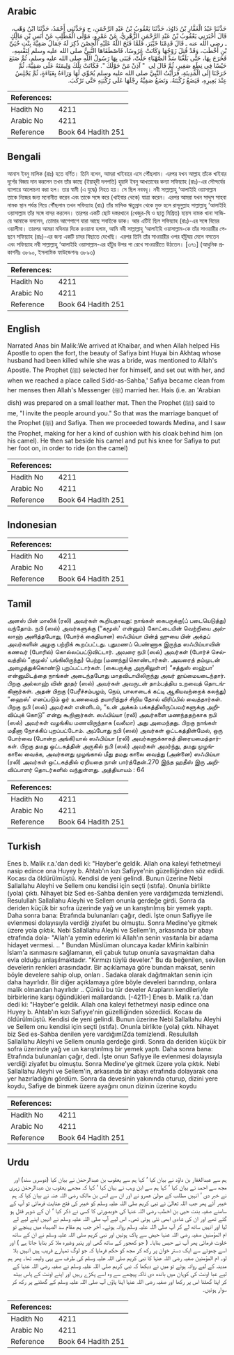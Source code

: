 ## Arabic


<div dir="rtl" lang="ar" style={{fontSize:'larger',backgroundColor:'#f8f9fa',padding:20}}>
حَدَّثَنَا عَبْدُ الْغَفَّارِ بْنُ دَاوُدَ، حَدَّثَنَا يَعْقُوبُ بْنُ عَبْدِ الرَّحْمَنِ، ح وَحَدَّثَنِي أَحْمَدُ، حَدَّثَنَا ابْنُ وَهْبٍ، قَالَ أَخْبَرَنِي يَعْقُوبُ بْنُ عَبْدِ الرَّحْمَنِ الزُّهْرِيُّ، عَنْ عَمْرٍو، مَوْلَى الْمُطَّلِبِ عَنْ أَنَسِ بْنِ مَالِكٍ ـ رضى الله عنه ـ قَالَ قَدِمْنَا خَيْبَرَ، فَلَمَّا فَتَحَ اللَّهُ عَلَيْهِ الْحِصْنَ ذُكِرَ لَهُ جَمَالُ صَفِيَّةَ بِنْتِ حُيَىِّ بْنِ أَخْطَبَ، وَقَدْ قُتِلَ زَوْجُهَا وَكَانَتْ عَرُوسًا، فَاصْطَفَاهَا النَّبِيُّ صلى الله عليه وسلم لِنَفْسِهِ، فَخَرَجَ بِهَا، حَتَّى بَلَغْنَا سَدَّ الصَّهْبَاءِ حَلَّتْ، فَبَنَى بِهَا رَسُولُ اللَّهِ صلى الله عليه وسلم، ثُمَّ صَنَعَ حَيْسًا فِي نِطَعٍ صَغِيرٍ، ثُمَّ قَالَ لِي ‏ "‏ آذِنْ مَنْ حَوْلَكَ ‏"‏‏.‏ فَكَانَتْ تِلْكَ وَلِيمَتَهُ عَلَى صَفِيَّةَ، ثُمَّ خَرَجْنَا إِلَى الْمَدِينَةِ، فَرَأَيْتُ النَّبِيَّ صلى الله عليه وسلم يُحَوِّي لَهَا وَرَاءَهُ بِعَبَاءَةٍ، ثُمَّ يَجْلِسُ عِنْدَ بَعِيرِهِ، فَيَضَعُ رُكْبَتَهُ، وَتَضَعُ صَفِيَّةُ رِجْلَهَا عَلَى رُكْبَتِهِ حَتَّى تَرْكَبَ‏.‏
</div>
<div style={{backgroundColor:'#f8f9fa',padding:20, marginBottom: 10}}><table> <thead> <tr> <th>References:</th> <th></th> </tr> </thead> <tbody><tr><td>Hadith No</td><td>4211</td></tr><tr><td>Arabic No</td><td>4211</td></tr><tr><td>Reference</td><td>Book 64 Hadith 251</td></tr></tbody></table></div>

## Bengali


<div dir="ltr" lang="bn" style={{fontSize:'larger',backgroundColor:'#f8f9fa',padding:20}}>
আনাস ইবনু মালিক (রাঃ) হতে বর্ণিত। তিনি বলেন, আমরা খাইবারে এসে পৌঁছলাম। এরপর যখন আল্লাহ তাঁকে খাইবার দূর্গের বিজয় দান করলেন তখন তাঁর কাছে (ইয়াহূদী দলপতি) হুয়াঈ ইবনু আখতাবের কন্যা সফিয়্যাহ (রাঃ)-এর সৌন্দর্যের ব্যাপারে আলোচনা করা হল। তার স্বামী (এ যুদ্ধে) নিহত হয়। সে ছিল নববধূ। নবী সাল্লাল্লাহু ‘আলাইহি ওয়াসাল্লাম তাকে নিজের জন্য মনোনীত করেন এবং তাকে সঙ্গে করে (খাইবার থেকে) যাত্রা করেন। এরপর আমরা যখন সাদ্দুস সাহবা নামক স্থান পর্যন্ত গিয়ে পৌঁছলাম তখন সফিয়্যাহ (রাঃ) তাঁর মাসিক ঋতুস্রাব থেকে মুক্ত হলে রাসূলুল্লাহ সাল্লাল্লাহু ‘আলাইহি ওয়াসাল্লাম তাঁর সঙ্গে বাসর করলেন। তারপর একটি ছোট দস্তরখানে (খেজুর-ঘি ও ছাতু মিশ্রিত) হায়স নামক খানা সাজিয়ে আমাকে বললেন, তোমার আশেপাশে যারা আছে সবাইকে ডাক। আর এটিই ছিল সফিয়্যাহ (রাঃ)-এর সঙ্গে বিয়ের ওয়ালীমা। তারপর আমরা মদিনার দিকে রওয়ানা হলাম, আমি নবী সাল্লাল্লাহু ‘আলাইহি ওয়াসাল্লাম-কে তাঁর সাওয়ারীর পেছনে সফিয়্যাহ (রাঃ)-এর জন্য একটি চাদর বিছাতে দেখেছি। এরপর তিনি তাঁর সাওয়ারীর ওপর হাঁটুদ্বয় মেলে বসতেন এবং সফিয়্যাহ নবী সাল্লাল্লাহু ‘আলাইহি ওয়াসাল্লাম-এর হাঁটুর উপর পা রেখে সাওয়ারীতে উঠতেন। [৩৭১] (আধুনিক প্রকাশনীঃ ৩৮৯০, ইসলামিক ফাউন্ডেশনঃ ৩৮৯৩)
</div>
<div style={{backgroundColor:'#f8f9fa',padding:20, marginBottom: 10}}><table> <thead> <tr> <th>References:</th> <th></th> </tr> </thead> <tbody><tr><td>Hadith No</td><td>4211</td></tr><tr><td>Arabic No</td><td>4211</td></tr><tr><td>Reference</td><td>Book 64 Hadith 251</td></tr></tbody></table></div>

## English


<div dir="ltr" lang="en" style={{fontSize:'larger',backgroundColor:'#f8f9fa',padding:20}}>
Narrated Anas bin Malik:We arrived at Khaibar, and when Allah helped His Apostle to open the fort, the beauty of Safiya bint Huyai bin Akhtaq whose husband had been killed while she was a bride, was mentioned to Allah's Apostle. The Prophet (ﷺ) selected her for himself, and set out with her, and when we reached a place called Sidd-as-Sahba,' Safiya became clean from her menses then Allah's Messenger (ﷺ) married her. Hais (i.e. an 'Arabian dish) was prepared on a small leather mat. Then the Prophet (ﷺ) said to me, "I invite the people around you." So that was the marriage banquet of the Prophet (ﷺ) and Safiya. Then we proceeded towards Medina, and I saw the Prophet, making for her a kind of cushion with his cloak behind him (on his camel). He then sat beside his camel and put his knee for Safiya to put her foot on, in order to ride (on the camel)
</div>
<div style={{backgroundColor:'#f8f9fa',padding:20, marginBottom: 10}}><table> <thead> <tr> <th>References:</th> <th></th> </tr> </thead> <tbody><tr><td>Hadith No</td><td>4211</td></tr><tr><td>Arabic No</td><td>4211</td></tr><tr><td>Reference</td><td>Book 64 Hadith 251</td></tr></tbody></table></div>

## Indonesian


<div dir="ltr" lang="id" style={{fontSize:'larger',backgroundColor:'#f8f9fa',padding:20}}>

</div>
<div style={{backgroundColor:'#f8f9fa',padding:20, marginBottom: 10}}><table> <thead> <tr> <th>References:</th> <th></th> </tr> </thead> <tbody><tr><td>Hadith No</td><td>4211</td></tr><tr><td>Arabic No</td><td>4211</td></tr><tr><td>Reference</td><td>Book 64 Hadith 251</td></tr></tbody></table></div>

## Tamil


<div dir="ltr" lang="ta" style={{fontSize:'larger',backgroundColor:'#f8f9fa',padding:20}}>
அனஸ் பின் மாலிக் (ரலி) அவர்கள் கூறியதாவது: நாங்கள் கைபருக்கு(ப் படையெடுத்து) வந்தோம். நபி (ஸல்) அவர்களுக்கு (“கமூஸ்' என்னும்) கோட்டையின் வெற்றியை அல்லாஹ் அளித்தபோது, (போர்க் கைதியான) ஸஃபிய்யா பின்த் ஹுயை பின் அக்தப் அவர்களின் அழகு பற்றிக் கூறப்பட்டது. புதுமணப் பெண்ணாக இருந்த ஸஃபிய்யாவின் கணவர் (போரில்) கொல்லப்பட்டுவிட்டார். அவரை நபி (ஸல்) அவர்கள் (போர்ச் செல்வத்தில் “குமுஸ்' பங்கிலிருந்து) பெற்று (மணந்து)கொண்டார்கள். அவரைத் தம்முடன் அழைத்துக்கொண்டு புறப்பட்டார்கள். (கைபருக்கு அருகிலுள்ள) “சத்துஸ் ஸஹ்பா' என்னுமிடத்தை நாங்கள் அடைந்தபோது மாதவிடாயிலிருந்து அவர் தூய்மையடைந்தார். பிறகு அல்லாஹ் வின் தூதர் (ஸல்) அவர்கள் அவருடன் தாம்பத்திய உறவைத் தொடங்கினார்கள். அதன் பிறகு (பேரீச்சம்பழம், நெய், பாலாடைக் கட்டி ஆகியவற்றைக் கலந்து) “ஹைஸ்' எனப்படும் ஓர் உணவைத் தயாரித்துச் சிறிய தோல் விரிப்பில் வைத்தார்கள். பிறகு நபி (ஸல்) அவர்கள் என்னிடம், “உன் அக்கம் பக்கத்திலிருப்பவர்களுக்கு அறிவிப்புக் கொடு” என்று கூறினார்கள். ஸஃபிய்யா (ரலி) அவர்களை மணந்ததற்காக நபி (ஸல்) அவர்கள் வழங்கிய மணவிருந்தாக (வலீமா) அது அமைந்தது. பிறகு நாங்கள் மதீனா நோக்கிப் புறப்பட்டோம். அப்போது நபி (ஸல்) அவர்கள் ஒட்டகத்தின்மேல், ஒரு போர்வை (போன்ற அங்கி)யால் ஸஃபிய்யா (ரலி) அவர்களுக்காகத் திரையமைத்தார்கள். பிறகு தமது ஒட்டகத்தின் அருகில் நபி (ஸல்) அவர்கள் அமர்ந்து, தமது முழங்காலை வைக்க, அவர்களது முழங்கால் மீது தமது காலை வைத்து (அன்னை) ஸஃபிய்யா (ரலி) அவர்கள் ஒட்டகத்தில் ஏறியதை நான் பார்த்தேன்.270 இந்த ஹதீஸ் இரு அறிவிப்பாளர் தொடர்களில் வந்துள்ளது. அத்தியாயம் : 64
</div>
<div style={{backgroundColor:'#f8f9fa',padding:20, marginBottom: 10}}><table> <thead> <tr> <th>References:</th> <th></th> </tr> </thead> <tbody><tr><td>Hadith No</td><td>4211</td></tr><tr><td>Arabic No</td><td>4211</td></tr><tr><td>Reference</td><td>Book 64 Hadith 251</td></tr></tbody></table></div>

## Turkish


<div dir="ltr" lang="tr" style={{fontSize:'larger',backgroundColor:'#f8f9fa',padding:20}}>
Enes b. Malik r.a.'dan dedi ki: "Hayber'e geldik. Allah ona kaleyi fethetmeyi nasip edince ona Huyey b. Ahtab'ın kızı Safiyye'nin güzelliğinden söz ediidi. Kocası da öldürülmüştü. Kendisi de yeni gelindi. Bunun üzerine Nebi Sallallahu Aleyhi ve Sellem onu kendisi için seçti (ıstıfa). Onunla birlikte (yola) çıktı. Nihayet biz Sed es-Sahba denilen yere vardığımızda temizlendi. Resulullah Sallallahu Aleyhi ve Sellem onunla gerdeğe girdi. Sonra da deriden küçük bir sofra üzerinde yağ ve un karıştırılmış bir yemek yaptı. Daha sonra bana: Etrafında bulunanları çağır, dedi. İşte onun Safiyye ile evlenmesi dolayısıyla verdiği ziyafet bu olmuştu. Sonra Medine'ye gitmek üzere yola çıktık. Nebi Sallallahu Aleyhi ve Sellem'in, arkasında bir abayı etrafında dola- "Allah'a yemin ederim ki Allah'ın senin vasıtanla bir adama hidayet vermesi. .. " Bundan Müslüman oluncaya kadar kMirin kalbinin İslam'a ısınmasını sağlamanın, eli çabuk tutup onunla savaşmaktan daha evla olduğu anlaşılmaktadır. "Kırmızı tüylü develer." Bu da beğenilen, sevilen develerin renkleri arasındadır. Bir açıklamaya göre bundan maksat, senin böyle develere sahip olup, onları . Sadaka olarak dağıtmaktan senin için daha hayırlıdır. Bir diğer açıklamaya göre böyle develeri barındırıp, onlara malik olmandan hayırlıdır .. Çünkü bu tür develer Arapların kendileriyle birbirlerine karşı öğündükleri mallardandı. [-4211-] Enes b. Malik r.a.'dan dedi ki: "Hayber'e geldik. Allah ona kaleyi fethetmeyi nasip edince ona Huyey b. Ahtab'ın kızı Safiyye'nin güzelliğinden sözediidi. Kocası da öldürülmüştü. Kendisi de yeni gelindi. Bunun üzerine Nebi Sallallahu Aleyhi ve Sellem onu kendisi için seçti (ıstıfa). Onunla birlikte (yola) çıktı. Nihayet biz Sed es-Sahba denilen yere vardığımlZda temizlendi. Resulullah Sallallahu Aleyhi ve Sellem onunla gerdeğe girdi. Sonra da deriden küçük bir sofra üzerinde yağ ve un karıştırılmış bir yemek yaptı. Daha sonra bana: Etrafında bulunanları çağır, dedi. İşte onun Safiyye ile evlenmesi dolayısıyla verdiği ziyafet bu olmuştu. Sonra Medine'ye gitmek üzere yola çıktık. Nebi Sallallahu Aleyhi ve Sellem'in, arkasında bir abayı etrafında dolayarak ona yer hazırladığını gördüm. Sonra da devesinin yakınında oturup, dizini yere koydu, Safiye de binmek üzere ayağını onun dizinin üzerine koydu
</div>
<div style={{backgroundColor:'#f8f9fa',padding:20, marginBottom: 10}}><table> <thead> <tr> <th>References:</th> <th></th> </tr> </thead> <tbody><tr><td>Hadith No</td><td>4211</td></tr><tr><td>Arabic No</td><td>4211</td></tr><tr><td>Reference</td><td>Book 64 Hadith 251</td></tr></tbody></table></div>

## Urdu


<div dir="rtl" lang="ur" style={{fontSize:'larger',backgroundColor:'#f8f9fa',padding:20}}>
ہم سے عبدالغفار بن داؤد نے بیان کیا ‘ کہا ہم سے یعقوب بن عبدالرحمٰن نے بیان کیا (دوسری سند) اور مجھ سے احمد نے بیان کیا ‘ کہا ہم سے ابن وہب نے بیان کیا ‘ کہا کہ مجھے یعقوب بن عبدالرحمٰن زہری نے خبر دی ‘ انہیں مطلب کے مولیٰ عمرو نے اور ان سے انس بن مالک رضی اللہ عنہ نے بیان کیا کہ ہم خیبر آئے پھر جب اللہ تعالیٰ نے نبی کریم صلی اللہ علیہ وسلم کو خیبر کی فتح عنایت فرمائی تو آپ کے سامنے صفیہ بنت حیی بن اخطب رضی اللہ عنہا کی خوبصورتی کا کسی نے ذکر کیا ‘ ان کے شوہر قتل ہو گئے تھے اور ان کی شادی ابھی نئی ہوئی تھی۔ اس لیے آپ صلی اللہ علیہ وسلم نے انہیں اپنے لیے لے لیا اور انہیں ساتھ لے کر آپ صلی اللہ علیہ وسلم روانہ ہوئے۔ آخر جب ہم مقام سد الصہباء میں پہنچے تو ام المؤمنین صفیہ رضی اللہ عنہا حیض سے پاک ہوئیں اور نبی کریم صلی اللہ علیہ وسلم نے ان کے ساتھ خلوت فرمائی پھر آپ نے حیس بنایا۔ ( جو کھجور کے ساتھ گھی اور پنیر وغیرہ ملا کر بنایا جاتا ہے ) اور اسے چھوٹے سے ایک دستر خوان پر رکھ کر مجھ کو حکم فرمایا کہ جو لوگ تمہارے قریب ہیں انہیں بلا لو۔ ام المؤمنین صفیہ رضی اللہ عنہا کا نبی کریم صلی اللہ علیہ وسلم کی طرف سے یہی ولیمہ تھا۔ پھر ہم مدینہ کے لیے روانہ ہوئے تو میں نے دیکھا کہ نبی کریم صلی اللہ علیہ وسلم نے صفیہ رضی اللہ عنہا کے لیے عبا اونٹ کی کوہان میں باندھ دی تاکہ پیچھے سے وہ اسے پکڑے رہیں اور اپنے اونٹ کے پاس بیٹھ کر اپنا گھٹنا اس پر رکھا اور صفیہ رضی اللہ عنہا اپنا پاؤں آپ صلی اللہ علیہ وسلم کے گھٹنے پر رکھ کر سوار ہوئیں۔
</div>
<div style={{backgroundColor:'#f8f9fa',padding:20, marginBottom: 10}}><table> <thead> <tr> <th>References:</th> <th></th> </tr> </thead> <tbody><tr><td>Hadith No</td><td>4211</td></tr><tr><td>Arabic No</td><td>4211</td></tr><tr><td>Reference</td><td>Book 64 Hadith 251</td></tr></tbody></table></div>